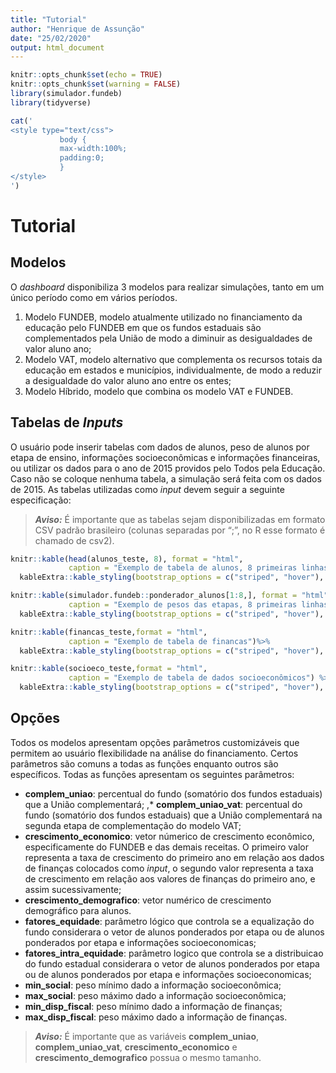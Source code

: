 ```yaml
---
title: "Tutorial"
author: "Henrique de Assunção"
date: "25/02/2020"
output: html_document
---
```


```r
knitr::opts_chunk$set(echo = TRUE)
knitr::opts_chunk$set(warning = FALSE)
library(simulador.fundeb)
library(tidyverse)
```

```r
cat('
<style type="text/css">
           body {          
           max-width:100%;
           padding:0;
           }
</style>
')
```

# Tutorial

## Modelos

O _dashboard_ disponibiliza 3 modelos para realizar simulações, tanto em um único período como em vários períodos. 

1. Modelo FUNDEB, modelo atualmente utilizado no financiamento da educação pelo FUNDEB em que os fundos estaduais são complementados pela União de modo a diminuir as desigualdades de valor aluno ano;
2. Modelo VAT, modelo alternativo que complementa os recursos totais da educação em estados e municípios, individualmente, de modo a reduzir a desigualdade do valor aluno ano entre os entes;
3. Modelo Híbrido, modelo que combina os modelo VAT e FUNDEB.

## Tabelas de _Inputs_

O usuário pode inserir tabelas com dados de alunos, peso de alunos por etapa de ensino, informações socioeconômicas e informações financeiras, ou utilizar os dados para o ano de 2015 providos pelo Todos pela Educação. Caso não se coloque nenhuma tabela, a simulação será feita com os dados de 2015. As tabelas utilizadas como _input_ devem seguir a seguinte especificação:

> **_Aviso:_**  É importante que as tabelas sejam disponibilizadas em formato CSV padrão brasileiro (colunas separadas por ";", no R esse formato é chamado de csv2).

```r
knitr::kable(head(alunos_teste, 8), format = "html",
             caption = "Exemplo de tabela de alunos, 8 primeiras linhas") %>%
  kableExtra::kable_styling(bootstrap_options = c("striped", "hover"), full_width = F) 
```

```r
knitr::kable(simulador.fundeb::ponderador_alunos[1:8,], format = "html",
             caption = "Exemplo de pesos das etapas, 8 primeiras linhas") %>%
  kableExtra::kable_styling(bootstrap_options = c("striped", "hover"), full_width = F)
```

```r
knitr::kable(financas_teste,format = "html",
             caption = "Exemplo de tabela de financas")%>%
  kableExtra::kable_styling(bootstrap_options = c("striped", "hover"), full_width = F) 

```

```r
knitr::kable(socioeco_teste,format = "html",
             caption = "Exemplo de tabela de dados socioeconômicos") %>%
  kableExtra::kable_styling(bootstrap_options = c("striped", "hover"), full_width = F) 

```

## Opções

Todos os modelos apresentam opções parâmetros customizáveis que permitem ao usuário flexibilidade na análise do financiamento. Certos parâmetros são comuns a todas as funções enquanto outros são específicos. Todas as funções apresentam os seguintes parâmetros:

* **complem_uniao**: percentual do fundo (somatório dos fundos estaduais) que a União complementará;
,* **complem_uniao_vat**: percentual do fundo (somatório dos fundos estaduais) que a União complementará na segunda etapa de complementação do modelo VAT;
* **crescimento_economico**: vetor númerico de crescimento econômico, especificamente do FUNDEB e das demais receitas. O primeiro valor representa a taxa de crescimento do primeiro ano em relação aos dados de finanças colocados como _input_, o segundo valor representa a taxa de crescimento em relação aos valores de finanças do primeiro ano, e assim sucessivamente;
* **crescimento_demografico**: vetor numérico de crescimento demográfico para alunos.
* **fatores_equidade**: parâmetro lógico que controla se a equalização do fundo considerara o vetor de alunos ponderados por etapa ou de alunos ponderados por etapa e informações socioeconomicas;
* **fatores_intra_equidade**: parâmetro logico que controla se a distribuicao do fundo estadual considerara o vetor de alunos ponderados por etapa ou de alunos ponderados por etapa e informações socioeconomicas;
* **min_social**: peso mínimo dado a informação socioeconômica;
* **max_social**: peso máximo dado a informação socioeconômica;
* **min_disp_fiscal**: peso mínimo dado a informação de finanças;
* **max_disp_fiscal**: peso máximo dado a informação de finanças.

> **_Aviso:_**  É importante que as variáveis **complem_uniao**, **complem_uniao_vat**, **crescimento_economico** e **crescimento_demografico** possua o mesmo tamanho.
